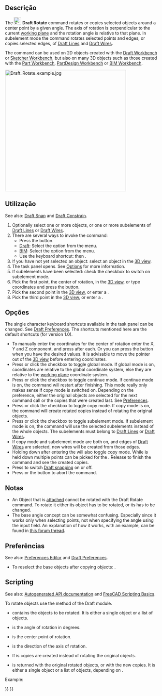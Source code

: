 <languages/>

<div class="mw-translate-fuzzy">
{{Docnav
|[[Draft_Move/pt-br|Mover]]
|[[Draft_Scale/pt-br|Escala]]
|[[Draft_Workbench/pt-br|Draft]]
|IconL=Draft_Move.svg
|IconR=Draft_Scale.svg
|IconC=Workbench_Draft.svg
}}
</div>

{{GuiCommand
|Name=Draft Rotate
|MenuLocation=Modification → Rotate<br>Modify → Rotate
|Workbenches=[[Draft_Workbench|Draft]], [[BIM_Workbench|BIM]]
|Shortcut={{KEY|R}} {{KEY|O}}
|Version=0.7
|SeeAlso=[[Draft_SubelementHighlight|Draft SubelementHighlight]]
}}

<span id="Description"></span>
==Descrição==

The [[Image:Draft_Rotate.svg|24px]] '''Draft Rotate''' command rotates or copies selected objects around a center point by a given angle. The axis of rotation is perpendicular to the current [[Draft_SelectPlane|working plane]] and the rotation angle is relative to that plane. In subelement mode the command rotates selected points and edges, or copies selected edges, of [[Draft_Line|Draft Lines]] and [[Draft_Wire|Draft Wires]].

The command can be used on 2D objects created with the [[Draft_Workbench|Draft Workbench]] or [[Sketcher_Workbench|Sketcher Workbench]], but also on many 3D objects such as those created with the [[Part_Workbench|Part Workbench]], [[PartDesign_Workbench|PartDesign Workbench]] or [[BIM_Workbench|BIM Workbench]].

[[Image:Draft_Rotate_example.jpg|400px]]
{{Caption|Rotating an object around a center point}}

<span id="Usage"></span>
==Utilização==

See also: [[Draft_Snap|Draft Snap]] and [[Draft_Constrain|Draft Constrain]].

# Optionally select one or more objects, or one or more subelements of [[Draft_Line|Draft Lines]] or [[Draft_Wire|Draft Wires]].
# There are several ways to invoke the command:
#* Press the {{Button|[[Image:Draft_Rotate.svg|16px]] [[Draft_Rotate|Rotate]]}} button.
#* [[Draft_Workbench|Draft]]: Select the {{MenuCommand|Modification → [[Image:Draft_Rotate.svg|16px]] Rotate}} option from the menu.
#* [[BIM_Workbench|BIM]]: Select the {{MenuCommand|Modify → [[Image:Draft_Rotate.svg|16px]] Rotate}} option from the menu.
#* Use the keyboard shortcut: {{KEY|R}} then {{KEY|O}}.
# If you have not yet selected an object: select an object in the [[3D_view|3D view]].
# The {{MenuCommand|Rotate}} task panel opens. See [[#Options|Options]] for more information.
# If subelements have been selected: check the {{MenuCommand|Modify subelements}} checkbox to switch on subelement mode.
# Pick the first point, the center of rotation, in the [[3D_view|3D view]], or type coordinates and press the {{Button|[[Image:Draft_AddPoint.svg|16px]] Enter point}} button.
# Pick the second point in the [[3D_view|3D view]], or enter a {{MenuCommand|Base angle}}.
# Pick the third point in the [[3D_view|3D view]], or enter a {{MenuCommand|Rotation}}.

<span id="Options"></span>
==Opções==

The single character keyboard shortcuts available in the task panel can be changed. See [[Draft_Preferences|Draft Preferences]]. The shortcuts mentioned here are the default shortcuts (for version 1.0).

* To manually enter the coordinates for the center of rotation enter the X, Y and Z component, and press {{KEY|Enter}} after each. Or you can press the {{Button|[[Image:Draft_AddPoint.svg|16px]] Enter point}} button when you have the desired values. It is advisable to move the pointer out of the [[3D_view|3D view]] before entering coordinates.
* Press {{KEY|G}} or click the {{MenuCommand|Global}} checkbox to toggle global mode. If global mode is on, coordinates are relative to the global coordinate system, else they are relative to the [[Draft_SelectPlane|working plane]] coordinate system. {{Version|0.20}}
* Press {{KEY|N}} or click the {{MenuCommand|Continue}} checkbox to toggle continue mode. If continue mode is on, the command will restart after finishing. This mode really only makes sense if copy mode is switched on. Depending on the {{MenuCommand|Select base objects after copying}} preference, either the original objects are selected for the next command call or the copies that were created last. See [[#Preferences|Preferences]].
* Press {{KEY|C}} or click the {{MenuCommand|Copy}} checkbox to toggle copy mode. If copy mode is on, the command will create rotated copies instead of rotating the original objects.
* Press {{KEY|B}} or click the {{MenuCommand|Modify subelements}} checkbox to toggle subelement mode. If subelement mode is on, the command will use the selected subelements instead of the whole objects. The subelements must belong to [[Draft_Line|Draft Lines]] or [[Draft_Wire|Draft Wires]].
* If copy mode and subelement mode are both on, and edges of [[Draft_Wire|Draft Wires]] are selected, new wires will be created from those edges.
* Holding down {{KEY|Alt}} after entering the {{MenuCommand|Base angle}} will also toggle copy mode. While {{KEY|Alt}} is held down multiple points can be picked for the {{MenuCommand|Rotation}}. Release {{KEY|Alt}} to finish the command and see the created copies.
* Press {{KEY|S}} to switch [[Draft_Snap|Draft snapping]] on or off.
* Press {{KEY|Esc}} or the {{Button|Close}} button to abort the command.

<span id="Notes"></span>
==Notas==

* An Object that is [[Part_EditAttachment|attached]] cannot be rotated with the Draft Rotate command. To rotate it either its {{PropertyData|Support}} object has to be rotated, or its {{PropertyData|Attachment Offset}} has to be changed.
* The base angle concept can be somewhat confusing. Especially since it works only when selecting points, not when specifying the angle using the input field. An explanation of how it works, with an example, can be found in [https://forum.freecad.org/viewtopic.php?p=736674#p736674 this forum thread].

<span id="Preferences"></span>
==Preferências==

See also: [[Preferences_Editor|Preferences Editor]] and [[Draft_Preferences|Draft Preferences]].

* To reselect the base objects after copying objects: {{MenuCommand|Edit → Preferences... → Draft → General → Select base objects after copying}}.

==Scripting==

See also: [https://freecad.github.io/SourceDoc/ Autogenerated API documentation] and [[FreeCAD_Scripting_Basics|FreeCAD Scripting Basics]].

To rotate objects use the {{incode|rotate}} method of the Draft module.

{{Code|code=
rotated_list = rotate(objectslist, angle, center=Vector(0,0,0), axis=Vector(0,0,1), copy=False)
}}

* {{incode|objectslist}} contains the objects to be rotated. It is either a single object or a list of objects.
* {{incode|angle}} is the angle of rotation in degrees.
* {{incode|center}} is the center point of rotation.
* {{incode|axis}} is the direction of the axis of rotation.
* If {{incode|copy}} is {{incode|True}} copies are created instead of rotating the original objects.
* {{incode|rotated_list}} is returned with the original rotated objects, or with the new copies. It is either a single object or a list of objects, depending on {{incode|objectlist}}.

Example:

{{Code|code=
import FreeCAD as App
import Draft

doc = App.newDocument()

polygon1 = Draft.make_polygon(3, radius=300)
Draft.move(polygon1, App.Vector(1000, 0, 0))

# Rotation around the origin
angle1 = 45
rot2 = Draft.rotate(polygon1, angle1, copy=True)
rot3 = Draft.rotate(polygon1, 2*angle1, copy=True)
rot4 = Draft.rotate(polygon1, 4*angle1, copy=True)

polygon2 = Draft.make_polygon(3, radius=1000)
polygon3 = Draft.make_polygon(5, radius=500)
Draft.move(polygon2, App.Vector(2000, 0, 0))
Draft.move(polygon3, App.Vector(2000, 0, 0))

# Rotation around another point
angle2 = 60
cen = App.Vector(3100, 0, 0)
list2 = [polygon2, polygon3]
rot_list2 = Draft.rotate(list2, angle2, center=cen, copy=True)
rot_list3 = Draft.rotate(list2, 2*angle2, center=cen, copy=True)
rot_list4 = Draft.rotate(list2, 4*angle2, center=cen, copy=True)

doc.recompute()
}}


<div class="mw-translate-fuzzy">
{{Docnav
|[[Draft_Move/pt-br|Mover]]
|[[Draft_Scale/pt-br|Escala]]
|[[Draft_Workbench/pt-br|Draft]]
|IconL=Draft_Move.svg
|IconR=Draft_Scale.svg
|IconC=Workbench_Draft.svg
}}
</div>

{{Draft Tools navi{{#translation:}}}}
{{Userdocnavi{{#translation:}}}}